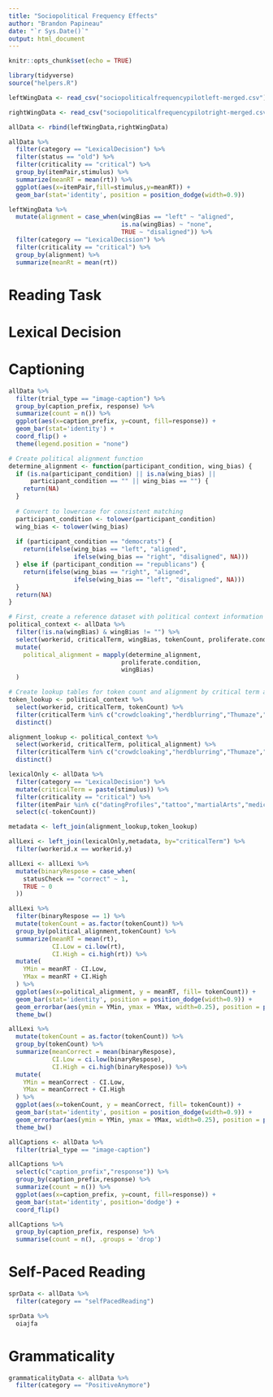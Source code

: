 ```yaml
---
title: "Sociopolitical Frequency Effects"
author: "Brandon Papineau"
date: "`r Sys.Date()`"
output: html_document
---
```


```r
knitr::opts_chunk$set(echo = TRUE)

library(tidyverse)
source("helpers.R")
```

```r
leftWingData <- read_csv("sociopoliticalfrequencypilotleft-merged.csv")

rightWingData <- read_csv("sociopoliticalfrequencypilotright-merged.csv")

allData <- rbind(leftWingData,rightWingData)
```


```r
allData %>% 
  filter(category == "LexicalDecision") %>% 
  filter(status == "old") %>% 
  filter(criticality == "critical") %>% 
  group_by(itemPair,stimulus) %>% 
  summarize(meanRT = mean(rt)) %>% 
  ggplot(aes(x=itemPair,fill=stimulus,y=meanRT)) + 
  geom_bar(stat='identity', position = position_dodge(width=0.9))
```

```r
leftWingData %>% 
  mutate(alignment = case_when(wingBias == "left" ~ "aligned",
                               is.na(wingBias) ~ "none",
                               TRUE ~ "disaligned")) %>% 
  filter(category == "LexicalDecision") %>% 
  filter(criticality == "critical") %>% 
  group_by(alignment) %>% 
  summarize(meanRt = mean(rt))
```




# Reading Task


# Lexical Decision


# Captioning

```r
allData %>% 
  filter(trial_type == "image-caption") %>% 
  group_by(caption_prefix, response) %>% 
  summarize(count = n()) %>% 
  ggplot(aes(x=caption_prefix, y=count, fill=response)) + 
  geom_bar(stat='identity') +
  coord_flip() + 
  theme(legend.position = "none")
```


```r
# Create political alignment function
determine_alignment <- function(participant_condition, wing_bias) {
  if (is.na(participant_condition) || is.na(wing_bias) || 
      participant_condition == "" || wing_bias == "") {
    return(NA)
  }
  
  # Convert to lowercase for consistent matching
  participant_condition <- tolower(participant_condition)
  wing_bias <- tolower(wing_bias)
  
  if (participant_condition == "democrats") {
    return(ifelse(wing_bias == "left", "aligned", 
                  ifelse(wing_bias == "right", "disaligned", NA)))
  } else if (participant_condition == "republicans") {
    return(ifelse(wing_bias == "right", "aligned", 
                  ifelse(wing_bias == "left", "disaligned", NA)))
  }
  return(NA)
}

# First, create a reference dataset with political context information
political_context <- allData %>%
  filter(!is.na(wingBias) & wingBias != "") %>%
  select(workerid, criticalTerm, wingBias, tokenCount, proliferate.condition) %>%
  mutate(
    political_alignment = mapply(determine_alignment, 
                               proliferate.condition, 
                               wingBias) 
  )

# Create lookup tables for token count and alignment by critical term and worker
token_lookup <- political_context %>%
  select(workerid, criticalTerm, tokenCount) %>%
  filter(criticalTerm %in% c("crowdcloaking","herdblurring","Thumaze","Wenlure","Churako","Domari","tessamorph","interforme")) %>% 
  distinct() 

alignment_lookup <- political_context %>%
  select(workerid, criticalTerm, political_alignment) %>%
  filter(criticalTerm %in% c("crowdcloaking","herdblurring","Thumaze","Wenlure","Churako","Domari","tessamorph","interforme")) %>% 
  distinct() 

lexicalOnly <- allData %>% 
  filter(category == "LexicalDecision") %>% 
  mutate(criticalTerm = paste(stimulus)) %>% 
  filter(criticality == "critical") %>% 
  filter(itemPair %in% c("datingProfiles","tattoo","martialArts","medicine")) %>% 
  select(c(-tokenCount))

metadata <- left_join(alignment_lookup,token_lookup)

allLexi <- left_join(lexicalOnly,metadata, by="criticalTerm") %>% 
  filter(workerid.x == workerid.y)

allLexi <- allLexi %>% 
  mutate(binaryRespose = case_when(
    statusCheck == "correct" ~ 1,
    TRUE ~ 0
  ))
```

```r
allLexi %>% 
  filter(binaryRespose == 1) %>% 
  mutate(tokenCount = as.factor(tokenCount)) %>% 
  group_by(political_alignment,tokenCount) %>% 
  summarize(meanRT = mean(rt),
            CI.Low = ci.low(rt),
            CI.High = ci.high(rt)) %>% 
  mutate(
    YMin = meanRT - CI.Low,
    YMax = meanRT + CI.High
  ) %>% 
  ggplot(aes(x=political_alignment, y = meanRT, fill= tokenCount)) + 
  geom_bar(stat='identity', position = position_dodge(width=0.9)) + 
  geom_errorbar(aes(ymin = YMin, ymax = YMax, width=0.25), position = position_dodge(width=0.9) ) + 
  theme_bw()
```


```r
allLexi %>% 
  mutate(tokenCount = as.factor(tokenCount)) %>% 
  group_by(tokenCount) %>% 
  summarize(meanCorrect = mean(binaryRespose),
            CI.Low = ci.low(binaryRespose),
            CI.High = ci.high(binaryRespose)) %>% 
  mutate(
    YMin = meanCorrect - CI.Low,
    YMax = meanCorrect + CI.High
  ) %>% 
  ggplot(aes(x=tokenCount, y = meanCorrect, fill= tokenCount)) + 
  geom_bar(stat='identity', position = position_dodge(width=0.9)) + 
  geom_errorbar(aes(ymin = YMin, ymax = YMax, width=0.25), position = position_dodge(width=0.9) ) + 
  theme_bw()
```


```r
allCaptions <- allData %>% 
  filter(trial_type == "image-caption")

allCaptions %>% 
  select(c("caption_prefix","response")) %>%
  group_by(caption_prefix,response) %>% 
  summarize(count = n()) %>% 
  ggplot(aes(x=caption_prefix, y=count, fill=response)) + 
  geom_bar(stat='identity', position='dodge') + 
  coord_flip()
```



```r
allCaptions %>%
  group_by(caption_prefix, response) %>%
  summarise(count = n(), .groups = 'drop')
```


# Self-Paced Reading

```r
sprData <- allData %>% 
  filter(category == "selfPacedReading")
```

```r
sprData %>%
  oiajfa
```



# Grammaticality 

```r
grammaticalityData <- allData %>% 
  filter(category == "PositiveAnymore")
```

